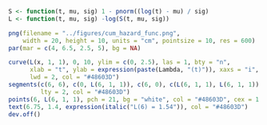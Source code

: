 ```r
S <- function(t, mu, sig) 1 - pnorm((log(t) - mu) / sig)
L <- function(t, mu, sig) -log(S(t, mu, sig))

png(filename = "../figures/cum_hazard_func.png", 
    width = 20, height = 10, units = "cm", pointsize = 10, res = 600)
par(mar = c(4, 6.5, 2.5, 5), bg = NA)

curve(L(x, 1, 1), 0, 10, ylim = c(0, 2.5), las = 1, bty = "n", 
      xlab = "t", ylab = expression(paste(Lambda, "(t)")), xaxs = "i", yaxs = "i", 
      lwd = 2, col = "#48603D")
segments(c(6, 6), c(0, L(6, 1, 1)), c(6, 0), c(L(6, 1, 1), L(6, 1, 1)), 
         lty = 2, col = "#48603D")
points(6, L(6, 1, 1), pch = 21, bg = "white", col = "#48603D", cex = 1.5, lwd = 2)
text(6.75, 1.4, expression(italic("L(6) = 1.54")), col = "#48603D")
dev.off()
```
